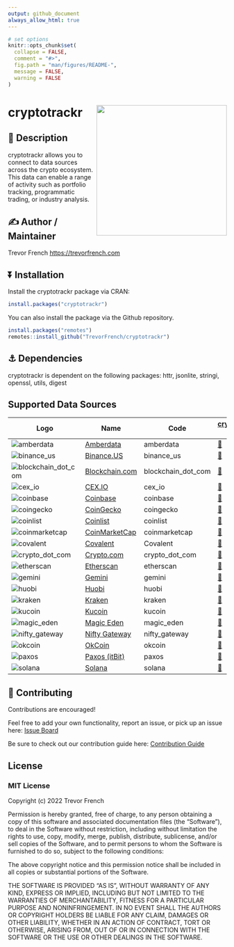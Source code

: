 ```yaml
---
output: github_document
always_allow_html: true
---
```


```r
# set options
knitr::opts_chunk$set(
  collapse = FALSE,
  comment = "#>",
  fig.path = "man/figures/README-",
  message = FALSE,
  warning = FALSE
)
```


# cryptotrackr <a href='https://github.com/TrevorFrench/cryptotrackr'><img src="man/figures/example_sticker.png" align="right" height="300"/></a>

## 📖 Description

cryptotrackr allows you to connect to data sources across the crypto ecosystem. This data can enable a range of activity such as portfolio tracking, programmatic trading, or industry analysis.

## ✍️ Author / Maintainer

Trevor French <https://trevorfrench.com>

## ⏬ Installation

Install the cryptotrackr package via CRAN:

``` r
install.packages("cryptotrackr")
```

You can also install the package via the Github repository.

``` r
install.packages("remotes")
remotes::install_github("TrevorFrench/cryptotrackr")
```

## ⚓ Dependencies

cryptotrackr is dependent on the following packages: httr, jsonlite, stringi, openssl, utils, digest

## Supported Data Sources

| Logo                                                                                                                                    | Name                                             | Code               | [cryptotrackr Docs](https://github.com/TrevorFrench/cryptotrackr/wiki) | Exchange Docs                                                                                          | Source Code                                                                                              |
|------------|------------|------------|------------|------------|------------|
| ![amberdata](https://www.amberdata.io/hubfs/amberdata_logo_color.svg)                                                                   | [Amberdata](https://www.amberdata.io/)           | amberdata          | [📜](https://github.com/TrevorFrench/cryptotrackr/wiki/Amberdata)      | [🏢](https://docs.amberdata.io/)                                                                       | [/R/amberdata.R](https://github.com/TrevorFrench/cryptotrackr/blob/main/R/amberdata.R)                   |
| ![binance_us](https://user-images.githubusercontent.com/1294454/65177307-217b7c80-da5f-11e9-876e-0b748ba0a358.jpg)                      | [Binance.US](https://www.binance.us/)            | binance_us         | [📜](https://github.com/TrevorFrench/cryptotrackr/wiki/Binance-US)     | [🏢](https://docs.binance.us/)                                                                         | [/R/binance_us.R](https://github.com/TrevorFrench/cryptotrackr/blob/main/R/binance_us.R)                 |
| ![blockchain_dot_com](https://user-images.githubusercontent.com/1294454/147515585-1296e91b-7398-45e5-9d32-f6121538533f.jpeg)            | [Blockchain.com](https://www.blockchain.com/en/) | blockchain_dot_com | [📜](https://github.com/TrevorFrench/cryptotrackr/wiki/Blockchain.com) | [🏢](https://api.blockchain.com/v3/#/)                                                                 | [/R/blockchain_dot_com.R](https://github.com/TrevorFrench/cryptotrackr/blob/main/R/blockchain_dot_com.R) |
| ![cex_io](https://user-images.githubusercontent.com/1294454/27766442-8ddc33b0-5ed8-11e7-8b98-f786aef0f3c9.jpg)                          | [CEX.IO](https://cex.io/)                        | cex_io             | [📜](https://github.com/TrevorFrench/cryptotrackr/wiki/CEX.io)         | [🏢](https://docs.cex.io/#cex-io-api-introduction)                                                     | [/R/cex_io.R](https://github.com/TrevorFrench/cryptotrackr/blob/main/R/cex_io.R)                         |
| ![coinbase](https://user-images.githubusercontent.com/1294454/40811661-b6eceae2-653a-11e8-829e-10bfadb078cf.jpg)                        | [Coinbase](https://www.coinbase.com/)            | coinbase           | [📜](https://github.com/TrevorFrench/cryptotrackr/wiki/Coinbase)       | [🏢](https://docs.cloud.coinbase.com/advanced-trade-api/reference)                                     | [/R/coinbase.R](https://github.com/TrevorFrench/cryptotrackr/blob/main/R/coinbase.R)                     |
| ![coingecko](man/figures/coingecko.png)                                                                                                | [CoinGecko](https://www.coingecko.com/)          | coingecko          | [📜](https://github.com/TrevorFrench/cryptotrackr/wiki/Coingecko)      | [🏢](https://docs.coingecko.com)                                                      | [/R/coingecko.R](https://github.com/TrevorFrench/cryptotrackr/blob/main/R/coingecko.R)                   |
| ![coinlist](https://coinlist.co/assets/shared/coinlist_logo_black-0a6489d220c15f8f95242acb727bacbdd9d8b36ed91027ed7af138992dcbb4ce.svg) | [Coinlist](https://coinlist.co/)                 | coinlist           | [📜](https://github.com/TrevorFrench/cryptotrackr/wiki/Coinlist)       | [🏢](https://trade-docs.coinlist.co/#introduction)                                                     | [/R/coinlist.R](https://github.com/TrevorFrench/cryptotrackr/blob/main/R/coinlist.R)                     |
| ![coinmarketcap](https://jobboardio.s3.amazonaws.com/uploads/tenant/logo/10955/black.png)                                               | [CoinMarketCap](https://coinmarketcap.com/)      | coinmarketcap      | [📜](https://github.com/TrevorFrench/cryptotrackr/wiki/CoinMarketCap)  | [🏢](https://coinmarketcap.com/api/documentation/v1/)                                                  | [/R/coinmarketcap.R](https://github.com/TrevorFrench/cryptotrackr/blob/main/R/coinmarketcap.R)           |
| ![covalent](man/figures/Covalent_Wordmark_Three_Color.png)                                                                             | [Covalent](https://www.covalenthq.com/)          | Covalent           | [📜](https://github.com/TrevorFrench/cryptotrackr/wiki/Covalent)       | [🏢](https://www.covalenthq.com/docs/api/)                                                             | [/R/covalent.R](https://github.com/TrevorFrench/cryptotrackr/blob/main/R/covalent.R)                     |
| ![crypto_dot_com](https://user-images.githubusercontent.com/1294454/147792121-38ed5e36-c229-48d6-b49a-48d05fc19ed4.jpeg)                | [Crypto.com](https://crypto.com/)                | crypto_dot_com     | [📜](https://github.com/TrevorFrench/cryptotrackr/wiki/Crypto.com)     | [🏢](https://exchange-docs.crypto.com/spot/index.html)                                                 | [/R/crypto_dot_com.R](https://github.com/TrevorFrench/cryptotrackr/blob/main/R/crypto_dot_com.R)         |
| ![etherscan](https://etherscan.io/assets/svg/logos/logo-etherscan.svg?v=0.0.2)                                                          | [Etherscan](https://etherscan.io/)               | etherscan          | [📜](https://github.com/TrevorFrench/cryptotrackr/wiki/Etherscan)      | [🏢](https://docs.etherscan.io/)                                                                       | [/R/etherscan.R](https://github.com/TrevorFrench/cryptotrackr/blob/main/R/etherscan.R)                   |
| ![gemini](https://user-images.githubusercontent.com/1294454/27816857-ce7be644-6096-11e7-82d6-3c257263229c.jpg)                          | [Gemini](https://www.gemini.com/)                | gemini             | [📜](https://github.com/TrevorFrench/cryptotrackr/wiki/Gemini)         | [🏢](https://docs.gemini.com/rest-api/)                                                                | [/R/gemini.R](https://github.com/TrevorFrench/cryptotrackr/blob/main/R/gemini.R)                         |
| ![huobi](https://user-images.githubusercontent.com/1294454/85734211-85755480-b705-11ea-8b35-0b7f1db33a2f.jpg)                           | [Huobi](https://www.huobi.com/)                  | huobi              | [📜](https://github.com/TrevorFrench/cryptotrackr/wiki/Huobi)          | [🏢](https://huobiapi.github.io/docs/spot/v1/en/)                                                      | [/R/huobi.R](https://github.com/TrevorFrench/cryptotrackr/blob/main/R/huobi.R)                           |
| ![kraken](https://user-images.githubusercontent.com/51840849/76173629-fc67fb00-61b1-11ea-84fe-f2de582f58a3.jpg)                         | [Kraken](https://www.kraken.com/)                | kraken             | [📜](https://github.com/TrevorFrench/cryptotrackr/wiki/Kraken)         | [🏢](https://docs.kraken.com/rest/)                                                                    | [/R/kraken.R](https://github.com/TrevorFrench/cryptotrackr/blob/main/R/kraken.R)                         |
| ![kucoin](https://assets.staticimg.com/cms/media/1lB3PkckFDyfxz6VudCEACBeRRBi6sQQ7DDjz0yWM.svg)                                         | [Kucoin](https://www.kucoin.com/)                | kucoin             | [📜](https://github.com/TrevorFrench/cryptotrackr/wiki/Kucoin)         | [🏢](https://www.kucoin.com/docs/beginners/introduction)                                               | [/R/kucoin.R](https://github.com/TrevorFrench/cryptotrackr/blob/main/R/kucoin.R)                         |
| ![magic_eden](https://dka575ofm4ao0.cloudfront.net/pages-transactional_logos/retina/271035/ME_Full_Gradient.png)                        | [Magic Eden](https://magiceden.io/)              | magic_eden         | [📜](https://github.com/TrevorFrench/cryptotrackr/wiki/Magic-Eden)     | [🏢](https://api.magiceden.dev/)                                                                       | [/R/magic_eden.R](https://github.com/TrevorFrench/cryptotrackr/blob/main/R/magic_eden.R)                 |
| ![nifty_gateway](https://encrypted-tbn0.gstatic.com/images?q=tbn:ANd9GcSrQfBZIOmocIpXpnQxeaKB2X81gSYfJ7X1Ww&usqp=CAU)                   | [Nifty Gateway](https://www.niftygateway.com/)   | nifty_gateway      | [📜](https://github.com/TrevorFrench/cryptotrackr/wiki/Nifty-Gateway)  | [🏢](https://help.niftygateway.com/hc/en-us/articles/13518900199571-Nifty-Gateway-OAuth-Public-API) | [/R/nifty_gateway.R](https://github.com/TrevorFrench/cryptotrackr/blob/main/R/nifty_gateway.R)           |
| ![okcoin](https://user-images.githubusercontent.com/51840849/87295551-102fbf00-c50e-11ea-90a9-462eebba5829.jpg)                         | [OkCoin](https://www.okcoin.com/)                | okcoin             | [📜](https://github.com/TrevorFrench/cryptotrackr/wiki/OkCoin)         | [🏢](https://www.okcoin.com/docs-v5/en/)                                                               | [/R/okcoin.R](https://github.com/TrevorFrench/cryptotrackr/blob/main/R/okcoin.R)                         |
| ![paxos](https://user-images.githubusercontent.com/1294454/27822159-66153620-60ad-11e7-89e7-005f6d7f3de0.jpg)                           | [Paxos (itBit)](https://paxos.com/itbit/)        | paxos              | [📜](https://github.com/TrevorFrench/cryptotrackr/wiki/Paxos-(itBit))  | [🏢](https://docs.paxos.com/api/v2)                                                                    | [/R/paxos.R](https://github.com/TrevorFrench/cryptotrackr/blob/main/R/paxos.R)                           |
| ![solana](man/figures/solana.png)                                                                                           | [Solana](https://solana.com/)                    | solana             | [📜](https://github.com/TrevorFrench/cryptotrackr/wiki/Solana)         | [🏢](https://docs.solana.com/)                                                                         | [/R/solana.R](https://github.com/TrevorFrench/cryptotrackr/blob/main/R/solana.R)                         |

## 🔨 Contributing

Contributions are encouraged!

Feel free to add your own functionality, report an issue, or pick up an issue here: [Issue Board](https://github.com/TrevorFrench/cryptotrackr/issues)

Be sure to check out our contribution guide here: [Contribution Guide](https://github.com/TrevorFrench/cryptotrackr/wiki/Contribution-Guide)

## License

### MIT License

Copyright (c) 2022 Trevor French

Permission is hereby granted, free of charge, to any person obtaining a copy of this software and associated documentation files (the "Software"), to deal in the Software without restriction, including without limitation the rights to use, copy, modify, merge, publish, distribute, sublicense, and/or sell copies of the Software, and to permit persons to whom the Software is furnished to do so, subject to the following conditions:

The above copyright notice and this permission notice shall be included in all copies or substantial portions of the Software.

THE SOFTWARE IS PROVIDED "AS IS", WITHOUT WARRANTY OF ANY KIND, EXPRESS OR IMPLIED, INCLUDING BUT NOT LIMITED TO THE WARRANTIES OF MERCHANTABILITY, FITNESS FOR A PARTICULAR PURPOSE AND NONINFRINGEMENT. IN NO EVENT SHALL THE AUTHORS OR COPYRIGHT HOLDERS BE LIABLE FOR ANY CLAIM, DAMAGES OR OTHER LIABILITY, WHETHER IN AN ACTION OF CONTRACT, TORT OR OTHERWISE, ARISING FROM, OUT OF OR IN CONNECTION WITH THE SOFTWARE OR THE USE OR OTHER DEALINGS IN THE SOFTWARE.
